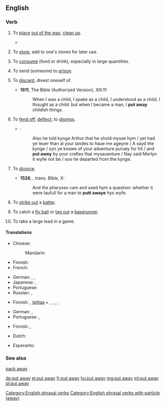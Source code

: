 {{also|putaway}}
==English==

===Verb===
{{head|en|verb|head=[[put]] [[away]]}}

# {{context|transitive|lang=en}} To [[place]] [[out of the way]], [[clean up]].
#: {{usex|lang=en|Please '''put away''' the tools when you are finished.}}
#: {{usex|lang=en|I '''put the clothes away''' so as to neaten the room.}}
#* {{quote-book|year=1879|author={{w|Richard Jefferies}}|title=[http://gutenberg.org/ebooks/13730 The Amateur Poacher]|chapter=1
|passage=They burned the old gun that used to stand in the dark corner up in the garret, close to the stuffed fox that always grinned so fiercely. Perhaps the reason why he seemed in such a ghastly rage was that he did not come by his death fairly. Otherwise his pelt would not have been so perfect. And why else was he '''put away''' up there out of sight?&mdash;and so magnificent a brush as he had too.}}
# {{context|transitive|lang=en}} To [[store]], add to one's stores for later use.
#: {{usex|lang=en|Preparing for the worst, they '''put away''' food for the winter.}}
# {{context|transitive|colloquial|lang=en}} To [[consume]] (food or drink), especially in large quantities.
#: {{usex|lang=en|You wouldn't think such a small person could '''put away''' so much food.}}
# {{context|transitive|lang=en}} To send (someone) to [[prison]].
#: {{usex|lang=en|After he was convicted, they '''put''' him '''away''' for 10 years.}}
# {{context|transitive|now|_|formal|_|or|_|literary|lang=en}} To [[discard]], divest oneself of.
#* '''1611''', The Bible (Authorized Version), {{w|First Epistle to the Corinthians|1&nbsp;Corinthians}} XIII.11:
#*: When I was a child, I spake as a child, I understood as a child, I thought as a child: but when I became a man, I '''put away''' childish things.
# {{context|obsolete|transitive|lang=en}} To [[fend off]], [[deflect]]; to [[dismiss]].
#* {{RQ:Mlry MrtDrthr|6.1|2|IV|j}}:
#*: Also he told kynge Arthur that he shold mysse hym / yet had ye leuer than al your landes to haue me ageyne / A sayd the kynge / syn ye knowe of your aduenture puruey for hit / and '''put awey''' by your craftes that mysauenture / Nay said Merlyn it wylle not be / soo he departed from the kynge.
# {{context|archaic|transitive|lang=en}} To [[divorce]].
#* '''1526''', {{w|William Tyndale}}, trans. ''Bible'', {{w|Gospel of Mark|Mark}} X:
#*: And the pharyses cam and axed hym a question: whether it were laufull for a man to '''putt awaye''' hys wyfe.
# {{context|baseball|lang=en}} To [[strike out]] a [[batter]].
# {{context|baseball|lang=en}} To catch a [[fly ball]] or [[tag out]] a [[baserunner]].
# {{context|baseball|lang=en}} To take a large lead in a game.

====Translations====
{{trans-top|to place out of the way}}
* Chinese:
*: Mandarin: {{t+|cmn|收拾|tr=shōushí|sc=Hani}}
* Finnish: {{t|fi|paikoilleen|alt=panna paikoilleen}}
* French: {{t+|fr|ranger}}
{{trans-mid}}
* German: {{t+|de|wegräumen}}, {{t+|de|weglegen}}, {{t+|de|aufräumen}}
* Japanese: {{t|ja|片付ける|tr=かたづける, katazukeru|sc=Jpan}}, {{t|ja|しまう|tr=shimau|sc=Jpan}}
* Portuguese: {{t+|pt|guardar}}
* Russian: {{t+|ru|убирать|impf|tr=ubirátʹ|sc=Cyrl}}, {{t+|ru|убрать|pf|tr=ubrátʹ|sc=Cyrl}}
{{trans-bottom}}

{{trans-top|to store for later use}}
* Finnish: {{t+|fi|panna}}, [[laittaa#Finnish|laittaa]] + {{t|fi|talteen}}, {{t|fi|syrjään}}, {{t|fi|sivuun}}, {{t|fi|säästöön}} {{qualifier|any combination will do}}, {{t+|fi|säästää}}
{{trans-mid}}
* German: {{t+|de|weglegen}}, {{t|de|zurücklegen }}
* Portuguese: {{t|pt|estocar}}, {{t+|pt|armazenar}}
{{trans-bottom}}

{{trans-top|to consume in large quantities}}
* Finnish: {{t+|fi|ahmia}}, {{t+|fi|törsätä}}
{{trans-mid}}
{{trans-bottom}}

{{checktrans-top}}
* Dutch: {{t+check|nl|wegzetten}}
{{trans-mid}}
* Esperanto: {{t-check|eo|formeti}}
{{trans-bottom}}

===See also===
[[pack away]]

[[Category:English phrasal verbs]]
[[Category:English phrasal verbs with particle (away)]]

[[de:put away]]
[[et:put away]]
[[fr:put away]]
[[hu:put away]]
[[mg:put away]]
[[ml:put away]]
[[pl:put away]]